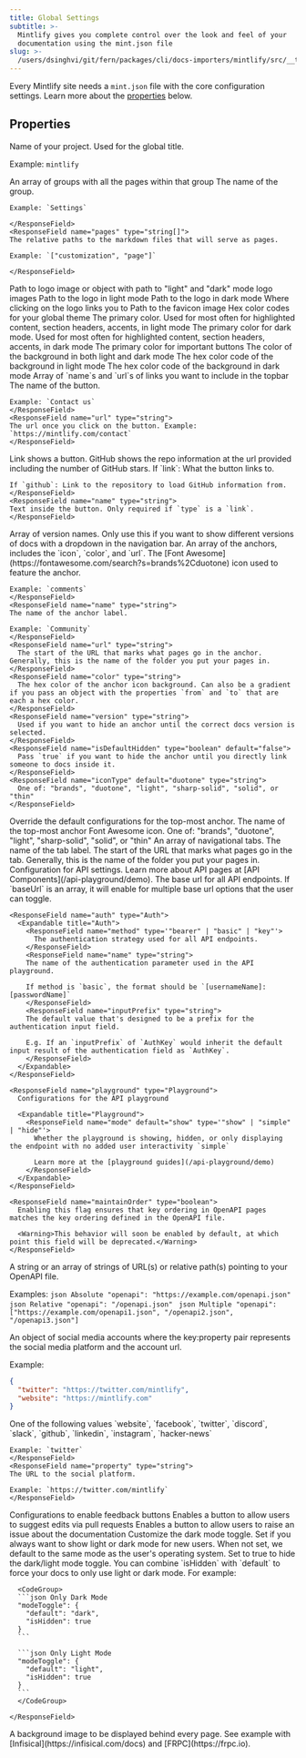 ```yaml
---
title: Global Settings
subtitle: >-
  Mintlify gives you complete control over the look and feel of your
  documentation using the mint.json file
slug: >-
  /users/dsinghvi/git/fern/packages/cli/docs-importers/mintlify/src/__test__/fixtures/bland/essentials/settings
---
```



Every Mintlify site needs a `mint.json` file with the core configuration settings. Learn more about the [properties](#properties) below.

## Properties

<ResponseField name="name" type="string" required>
Name of your project. Used for the global title.

Example: `mintlify`

</ResponseField>

<ResponseField name="navigation" type="Navigation[]" required>
  An array of groups with all the pages within that group
  <Expandable title="Navigation">
    <ResponseField name="group" type="string">
    The name of the group.

    Example: `Settings`

    </ResponseField>
    <ResponseField name="pages" type="string[]">
    The relative paths to the markdown files that will serve as pages.

    Example: `["customization", "page"]`

    </ResponseField>

  </Expandable>
</ResponseField>

<ResponseField name="logo" type="string or object">
  Path to logo image or object with path to "light" and "dark" mode logo images
  <Expandable title="Logo">
    <ResponseField name="light" type="string">
      Path to the logo in light mode
    </ResponseField>
    <ResponseField name="dark" type="string">
      Path to the logo in dark mode
    </ResponseField>
    <ResponseField name="href" type="string" default="/">
      Where clicking on the logo links you to
    </ResponseField>
  </Expandable>
</ResponseField>

<ResponseField name="favicon" type="string">
  Path to the favicon image
</ResponseField>

<ResponseField name="colors" type="Colors">
  Hex color codes for your global theme
  <Expandable title="Colors">
    <ResponseField name="primary" type="string" required>
      The primary color. Used for most often for highlighted content, section headers, accents, in light mode
    </ResponseField>
    <ResponseField name="light" type="string">
      The primary color for dark mode. Used for most often for highlighted content, section headers, accents, in dark
      mode
    </ResponseField>
    <ResponseField name="dark" type="string">
      The primary color for important buttons
    </ResponseField>
    <ResponseField name="background" type="object">
      The color of the background in both light and dark mode
      <Expandable title="Object">
        <ResponseField name="light" type="string" required>
          The hex color code of the background in light mode
        </ResponseField>
        <ResponseField name="dark" type="string" required>
          The hex color code of the background in dark mode
        </ResponseField>
      </Expandable>
    </ResponseField>
  </Expandable>
</ResponseField>

<ResponseField name="topbarLinks" type="TopbarLink[]">
  Array of `name`s and `url`s of links you want to include in the topbar
  <Expandable title="TopbarLink">
    <ResponseField name="name" type="string">
    The name of the button.

    Example: `Contact us`
    </ResponseField>
    <ResponseField name="url" type="string">
    The url once you click on the button. Example: `https://mintlify.com/contact`
    </ResponseField>

  </Expandable>
</ResponseField>

<ResponseField name="topbarCtaButton" type="Call to Action">
  <Expandable title="Topbar Call to Action">
    <ResponseField name="type" type={'"link" or "github"'} default="link">
    Link shows a button. GitHub shows the repo information at the url provided including the number of GitHub stars.
    </ResponseField>
    <ResponseField name="url" type="string">
    If `link`: What the button links to.
    
    If `github`: Link to the repository to load GitHub information from.
    </ResponseField>
    <ResponseField name="name" type="string">
    Text inside the button. Only required if `type` is a `link`.
    </ResponseField>

  </Expandable>
</ResponseField>

<ResponseField name="versions" type="string[]">
  Array of version names. Only use this if you want to show different versions of docs with a dropdown in the navigation
  bar.
</ResponseField>

<ResponseField name="anchors" type="Anchor[]">
  An array of the anchors, includes the `icon`, `color`, and `url`.
  <Expandable title="Anchor">
    <ResponseField name="icon" type="string">
    The [Font Awesome](https://fontawesome.com/search?s=brands%2Cduotone) icon used to feature the anchor.

    Example: `comments`
    </ResponseField>
    <ResponseField name="name" type="string">
    The name of the anchor label.

    Example: `Community`
    </ResponseField>
    <ResponseField name="url" type="string">
      The start of the URL that marks what pages go in the anchor. Generally, this is the name of the folder you put your pages in.
    </ResponseField>
    <ResponseField name="color" type="string">
      The hex color of the anchor icon background. Can also be a gradient if you pass an object with the properties `from` and `to` that are each a hex color.
    </ResponseField>
    <ResponseField name="version" type="string">
      Used if you want to hide an anchor until the correct docs version is selected.
    </ResponseField>
    <ResponseField name="isDefaultHidden" type="boolean" default="false">
      Pass `true` if you want to hide the anchor until you directly link someone to docs inside it.
    </ResponseField>
    <ResponseField name="iconType" default="duotone" type="string">
      One of: "brands", "duotone", "light", "sharp-solid", "solid", or "thin"
    </ResponseField>

  </Expandable>
</ResponseField>

<ResponseField name="topAnchor" type="Object">
  Override the default configurations for the top-most anchor.
  <Expandable title="Object">
    <ResponseField name="name" default="Documentation" type="string">
      The name of the top-most anchor
    </ResponseField>
    <ResponseField name="icon" default="book-open" type="string">
      Font Awesome icon.
    </ResponseField>
    <ResponseField name="iconType" default="duotone" type="string">
      One of: "brands", "duotone", "light", "sharp-solid", "solid", or "thin"
    </ResponseField>
  </Expandable>
</ResponseField>

<ResponseField name="tabs" type="Tabs[]">
  An array of navigational tabs.
  <Expandable title="Tabs">
    <ResponseField name="name" type="string">
      The name of the tab label.
    </ResponseField>
    <ResponseField name="url" type="string">
      The start of the URL that marks what pages go in the tab. Generally, this is the name of the folder you put your
      pages in.
    </ResponseField>
  </Expandable>
</ResponseField>

<ResponseField name="api" type="API">
  Configuration for API settings. Learn more about API pages at [API Components](/api-playground/demo).
  <Expandable title="API">
    <ResponseField name="baseUrl" type="string">
      The base url for all API endpoints. If `baseUrl` is an array, it will enable for multiple base url
      options that the user can toggle.
    </ResponseField>

    <ResponseField name="auth" type="Auth">
      <Expandable title="Auth">
        <ResponseField name="method" type='"bearer" | "basic" | "key"'>
          The authentication strategy used for all API endpoints.
        </ResponseField>
        <ResponseField name="name" type="string">
        The name of the authentication parameter used in the API playground.

        If method is `basic`, the format should be `[usernameName]:[passwordName]`
        </ResponseField>
        <ResponseField name="inputPrefix" type="string">
        The default value that's designed to be a prefix for the authentication input field.

        E.g. If an `inputPrefix` of `AuthKey` would inherit the default input result of the authentication field as `AuthKey`.
        </ResponseField>
      </Expandable>
    </ResponseField>

    <ResponseField name="playground" type="Playground">
      Configurations for the API playground

      <Expandable title="Playground">
        <ResponseField name="mode" default="show" type='"show" | "simple" | "hide"'>
          Whether the playground is showing, hidden, or only displaying the endpoint with no added user interactivity `simple`

          Learn more at the [playground guides](/api-playground/demo)
        </ResponseField>
      </Expandable>
    </ResponseField>

    <ResponseField name="maintainOrder" type="boolean">
      Enabling this flag ensures that key ordering in OpenAPI pages matches the key ordering defined in the OpenAPI file.

      <Warning>This behavior will soon be enabled by default, at which point this field will be deprecated.</Warning>
    </ResponseField>

  </Expandable>
</ResponseField>

<ResponseField name="openapi" type="string | string[]">
  A string or an array of strings of URL(s) or relative path(s) pointing to your
  OpenAPI file.
  
  Examples:
  <CodeGroup>
    ```json Absolute
    "openapi": "https://example.com/openapi.json"
    ```
    ```json Relative
    "openapi": "/openapi.json"
    ```
    ```json Multiple
    "openapi": ["https://example.com/openapi1.json", "/openapi2.json", "/openapi3.json"]
    ```
  </CodeGroup>

</ResponseField>

<ResponseField name="footerSocials" type="FooterSocials">
  An object of social media accounts where the key:property pair represents the social media platform and the account url.
  
  Example: 
  ```json
  {
    "twitter": "https://twitter.com/mintlify",
    "website": "https://mintlify.com"
  }
  ```
  <Expandable title="FooterSocials">
    <ResponseField name="[key]" type="string">
    One of the following values `website`, `facebook`, `twitter`, `discord`, `slack`, `github`, `linkedin`, `instagram`, `hacker-news`
    
    Example: `twitter`
    </ResponseField>
    <ResponseField name="property" type="string">
    The URL to the social platform.
    
    Example: `https://twitter.com/mintlify`
    </ResponseField>
  </Expandable>
</ResponseField>

<ResponseField name="feedback" type="Feedback">
  Configurations to enable feedback buttons

  <Expandable title="Feedback">
    <ResponseField name="suggestEdit" type="boolean" default="false">
    Enables a button to allow users to suggest edits via pull requests
    </ResponseField>
    <ResponseField name="raiseIssue" type="boolean" default="false">
    Enables a button to allow users to raise an issue about the documentation
    </ResponseField>
  </Expandable>
</ResponseField>

<ResponseField name="modeToggle" type="ModeToggle">
  Customize the dark mode toggle.
  <Expandable title="ModeToggle">
    <ResponseField name="default" type={'"light" or "dark"'}>
      Set if you always want to show light or dark mode for new users. When not
      set, we default to the same mode as the user's operating system.
    </ResponseField>
    <ResponseField name="isHidden" type="boolean" default="false">
      Set to true to hide the dark/light mode toggle. You can combine `isHidden` with `default` to force your docs to only use light or dark mode. For example:
      
      <CodeGroup>
      ```json Only Dark Mode
      "modeToggle": {
        "default": "dark",
        "isHidden": true
      }
      ```

      ```json Only Light Mode
      "modeToggle": {
        "default": "light",
        "isHidden": true
      }
      ```
      </CodeGroup>

    </ResponseField>

  </Expandable>
</ResponseField>

<ResponseField name="backgroundImage" type="string">
  A background image to be displayed behind every page. See example with [Infisical](https://infisical.com/docs) and
  [FRPC](https://frpc.io).
</ResponseField>

